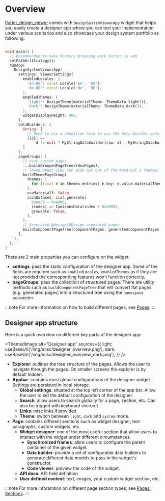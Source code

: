 
# Overview

[flutter_design_viewer](https://pub.dev/packages/flutter_design_viewer) comes with `DesignSystemViewerApp` widget
that helps you easily create a designer app where you can test your implementation under various scenarios and also
showcase your design system portfolio as following:

```dart

void main() {
  // Recommended to make history browsing work better in web
  setPathUrlStrategy();
  runApp(
    DesignSystemViewerApp(
      settings: ViewerSettings(
        enabledLocales: {
          'en-US': const Locale('en', 'US'),
          'de-DE': const Locale('de', 'DE'),
        },
        enabledThemes: {
          'light': DesignTheme(materialTheme: ThemeData.light()),
          'dark': DesignTheme(materialTheme: ThemeData.dark()),
        },
        widgetDisplayHeight: 500,
      ),
      dataBuilders: {
        String: [
          // Need to use a condition here to use the data builder constructor's default value
          ([d]) =>
              d != null ? MyStringDataBuilder(raw: d) : MyStringDataBuilder(),
        ]
      },
      pageGroups: [
        // Your custom pages
        ...buildGroupedPageTrees(docPages),
        // Theme pages (you can also opt out of the material 3 themes)
        buildThemePageGroup(
          themes: {
            for (final e in themes.entries) e.key: e.value.materialTheme,
          },
          useMaterial3: false,
          iconDataset: List.generate(
            0xea33 - 0xe900,
            (index) => IoniconsData(index + 0xe900),
            growable: false,
          ),
        ),
        // Generated @design/@Design annotated pages
        buildComponentPageTree(componentPages: generatedComponentPages),
      ],
    ),
  );
}

```

There are 2 main properties you can configure on the widget:
- **settings**: pass the static configuration of the designer app. Some of the fields are required such as `enabledLocales`, `enabledThemes` as 
if they are not provided the corresponding features won't function correctly.
- **pageGroups**: pass the collection of structured pages. There are utility methods such as `buildComponentPageTree` that will
convert flat pages (e.g. generated pages) into a structured tree using the `namespace` parameter.

:::note
For more information on how to build different pages, see [Pages](/docs/designer/pages).
:::

## Designer app structure

Here is a quick overview on different key parts of the designer app:

<ThemedImage
  alt="Designer app"
  sources={{
    light: useBaseUrl('/img/misc/designer_overview.png'),
    dark: useBaseUrl('/img/misc/designer_overview_dark.png'),
  }}
/>

- **Explorer**: outlines the tree structure of the pages. Allows the user to navigate through the pages. On smaller screens the explorer is by default hidden.
- **Appbar**: contains most global configurations of the designer widget. Settings are persisted in local storage.
  - **Global settings**: situated at the top left corner of the app bar. Allow the user to set the default configuration of the designer.
  - **Search**: allow users to search globally for a page, section, etc. Can also be trigged with keyboard shortcut. 
  - **Links**: misc links if provided.
  - **Theme**: switch between `light`, `dark` and `system` mode.
- **Page**: contains different sections such as widget designer, text paragraphs, custom widgets, etc.
  - **Widget designer**: one of the most useful section that allow users to interact with the widget under different circumstances.
    - **Synchronized frames**: allow users to configure the parent container of the given widget.
    - **Data builder**: provide a set of configurable data builders to generate different data models to pass in the widget's constructor.
    - **Code viewer**: preview the code of the widget.
  - **API docs**: API field definition
  - **User defined content**: text, images, your custom widget section, etc.

:::note
For more inforamtion on different page section types, see [Pages: Sections](/docs/designer/pages#sections).
:::